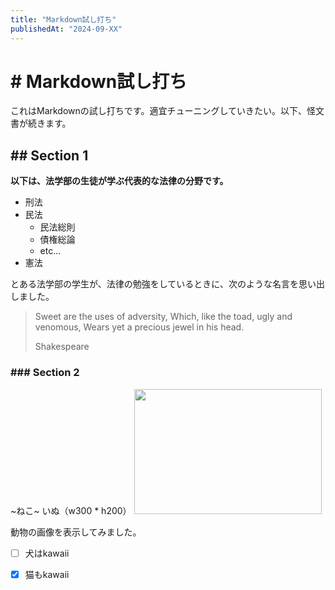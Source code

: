 ```yaml
---
title: "Markdown試し打ち"
publishedAt: "2024-09-XX"
---
```


# # Markdown試し打ち

これはMarkdownの試し打ちです。適宜チューニングしていきたい。以下、怪文書が続きます。

## ## Section 1

**以下は、法学部の生徒が学ぶ代表的な法律の分野です。**

- 刑法
- 民法
  - 民法総則
  - 債権総論
  - etc...
- 憲法

とある法学部の学生が、法律の勉強をしているときに、次のような名言を思い出しました。

> Sweet are the uses of adversity, Which, like the toad, ugly and venomous, Wears yet a precious jewel in his head.
>
> Shakespeare

### ### Section 2

~ねこ~ いぬ（w300 * h200）
<img width="300" height="200" src="https://images.dog.ceo/breeds/terrier-welsh/lucy.jpg" />  

動物の画像を表示してみました。
- [ ] 犬はkawaii
- [x] 猫もkawaii


